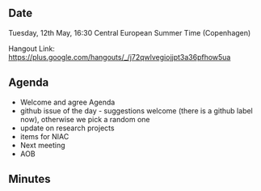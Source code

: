 ==Date==

Tuesday, 12th May, 16:30 Central European Summer Time (Copenhagen)

Hangout Link: https://plus.google.com/hangouts/_/j72qwlvegiojjpt3a36pfhow5ua

==Agenda==

* Welcome and agree Agenda
* github issue of the day - suggestions welcome (there is a github label now), otherwise we pick a random one
* update on research projects
* items for NIAC
* Next meeting
* AOB

==Minutes==